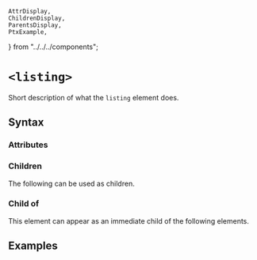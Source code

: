    AttrDisplay,
    ChildrenDisplay,
    ParentsDisplay,
    PtxExample,
} from "../../../components";

# `<listing>`

Short description of what the `listing` element does.

## Syntax

### Attributes

<AttrDisplay name="listing" />

### Children

The following can be used as children.

<ChildrenDisplay name="listing" />

### Child of

This element can appear as an immediate child of the following elements.

<ParentsDisplay name="listing" />

## Examples

    